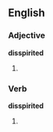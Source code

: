==English==

===Adjective===
'''disspirited'''

# {{alternative spelling of|[[dispirited]]}}


===Verb===
'''disspirited'''

# {{past of|[[disspirit]]}} {{alternative spelling of|[[dispirited]]}}